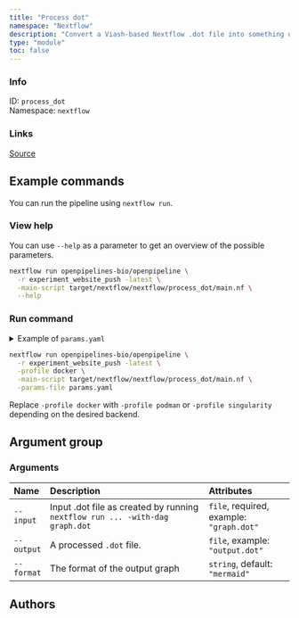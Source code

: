 ```yaml
---
title: "Process dot"
namespace: "Nextflow"
description: "Convert a Viash-based Nextflow .dot file into something useful"
type: "module"
toc: false
---
```


::: {.column-margin}

### Info

ID: `process_dot`  
Namespace: `nextflow`

### Links
[Source](https://github.com/openpipelines-bio/openpipeline/blob/experiment_website_push/viash_tools/src/nextflow/process_dot){.btn-action .btn-sm .btn-info .btn role="button"}

:::



## Example commands

You can run the pipeline using `nextflow run`.

### View help

You can use `--help` as a parameter to get an overview of the possible parameters.

```bash
nextflow run openpipelines-bio/openpipeline \
  -r experiment_website_push -latest \
  -main-script target/nextflow/nextflow/process_dot/main.nf \
  --help
```

### Run command

<details>
<summary>Example of `params.yaml`</summary>
```yaml

```
</details>

```bash
nextflow run openpipelines-bio/openpipeline \
  -r experiment_website_push -latest \
  -profile docker \
  -main-script target/nextflow/nextflow/process_dot/main.nf \
  -params-file params.yaml
```

:::{.callout-note}
Replace `-profile docker` with `-profile podman` or `-profile singularity` depending on the desired backend.
:::

## Argument group

### Arguments

|Name       |Description                                                                  |Attributes                               |
|:----------|:----------------------------------------------------------------------------|:----------------------------------------|
|`--input`  |Input .dot file as created by running `nextflow run ... -with-dag graph.dot` |`file`, required, example: `"graph.dot"` |
|`--output` |A processed `.dot` file.                                                     |`file`, example: `"output.dot"`          |
|`--format` |The format of the output graph                                               |`string`, default: `"mermaid"`           |

## Authors

